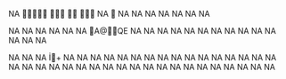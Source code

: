 NA




NA

NA
NA
NA
NA
NA
NA
NA

NA
NA
NA
NA
NA
NA
A@QE
NA
NA
NA
NA
NA
NA
NA
NA
NA
NA
NA
NA
NA
NA






NA
NA
NA
İ+
NA
NA
NA
NA
NA
NA
NA
NA
NA
NA
NA
NA
NA
NA
NA
NA
NA
NA
NA
NA
NA
NA
NA
NA
NA
NA
NA
NA
NA
NA
NA
NA
NA
NA
NA
NA
